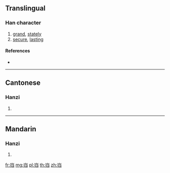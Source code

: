 {{also|巋}}
==Translingual==

===Han character===
{{Han char|rn=46|rad=山|as=05|sn=8|four=|canj=ULLS|ids=⿱山归}}

# [[grand]], [[stately]]
# [[secure]], [[lasting]]

====References====
* {{Han ref|kx=0310.071|hdz=10766.110|uh=5CBF|ud=23743}}

----

==Cantonese==

===Hanzi===
{{yue-hanzi|jyut=[[kwai1]]|y=kwai1|tra=巋}}

# {{defn|lang=yue|sort=山05}}

----

==Mandarin==

===Hanzi===
{{cmn-hanzi|tra=巋|pin=[[kuī]] ([[kui1]])|wg=k'uei<sup>1</sup>}}

# {{defn|lang=cmn|sort=山05}}

[[fr:岿]]
[[mg:岿]]
[[pl:岿]]
[[th:岿]]
[[zh:岿]]